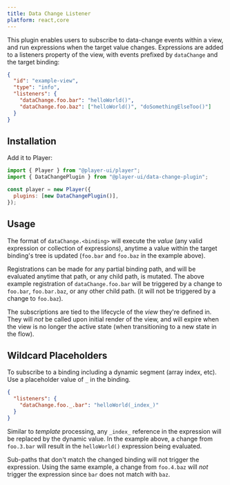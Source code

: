 ```yaml
---
title: Data Change Listener
platform: react,core
---
```



This plugin enables users to subscribe to data-change events within a view, and run expressions when the target value changes. Expressions are added to a listeners property of the view, with events prefixed by `dataChange` and the target binding:

```json
{
  "id": "example-view",
  "type": "info",
  "listeners": {
    "dataChange.foo.bar": "helloWorld()",
    "dataChange.foo.baz": ["helloWorld()", "doSomethingElseToo()"]
  }
}
```

## Installation

<PlatformTabs>
  <Fragment slot='core'>

Add it to Player:

```js
import { Player } from "@player-ui/player";
import { DataChangePlugin } from "@player-ui/data-change-plugin";

const player = new Player({
  plugins: [new DataChangePlugin()],
});
```

  </Fragment>
</PlatformTabs>

## Usage

The format of `dataChange.<binding>` will execute the _value_ (any valid expression or collection of expressions), anytime a value within the target binding's tree is updated (`foo.bar` and `foo.baz` in the example above).

Registrations can be made for any partial binding path, and will be evaluated anytime that path, or any child path, is mutated. The above example registration of `dataChange.foo.bar` will be triggered by a change to `foo.bar`, `foo.bar.baz`, or any other child path. (it will not be triggered by a change to `foo.baz`).

The subscriptions are tied to the lifecycle of the _view_ they're defined in. They will _not_ be called upon initial render of the view, and will expire when the view is no longer the active state (when transitioning to a new state in the flow).

## Wildcard Placeholders

To subscribe to a binding including a dynamic segment (array index, etc). Use a placeholder value of `_` in the binding.

```json
{
  "listeners": {
    "dataChange.foo._.bar": "helloWorld(_index_)"
  }
}
```

Similar to _template_ processing, any `_index_` reference in the expression will be replaced by the dynamic value. In the example above, a change from `foo.3.bar` will result in the `helloWorld()` expression being evaluated.

Sub-paths that don't match the changed binding will not trigger the expression. Using the same example, a change from `foo.4.baz` will _not_ trigger the expression since `bar` does not match with `baz`.
